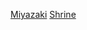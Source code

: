 {{日本行政區劃分類導航|神社}}
{{Commonscat|Shrines in Miyazaki prefecture}}
[[Category:日本各都道府縣神社|Miyazaki]]
[[Category:宮崎縣宗教場所|Shrine]]